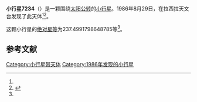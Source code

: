 {{Infobox planet
| bgcolour = #FFFFC0
| name = 7234
| symbol = 
| image = 
| caption = 
| discovery = yes
| discovery_ref = 
| discoverer = {{link-en|亨利·德波鸿诺|Henri Debehogne}}
| discovery_site = [[拉西拉天文台|拉西拉天文台]] 
| discovered = 1986年8月29日
| designations = yes
| mp_name = 
| named_after = 
| alt_names = 1986 QV3/ 1969 OD / 1993 VA4
| mp_category = [[主带小行星|主带小行星]]
| orbit_ref = <ref name="a">[http://ssd.jpl.nasa.gov/sbdb.cgi?sstr=7234 7234] {{Wayback|url=http://ssd.jpl.nasa.gov/sbdb.cgi?sstr=7234 |date=20210717070024 }}，小行星數據庫瀏覽器（JPL Small-Body Database Browser）－[[美国国家航空航天局|美国国家航空航天局]]喷气推进实验室</ref>
| epoch = 2456400.5 (2013年4月18日更新)
| aphelion = {{convert|2.744503432984755|AU|km|3|abbr=on|lk=out}}
| perihelion = {{convert|1.759849404785595|AU|km|3|abbr=on}}
| semimajor = {{convert|2.252176418885175|AU|km|3|abbr=on}}
| eccentricity = 0.218600555
| period = 1234.531106 [[日|日]]<br />3.38[[儒略年|儒略年]]
| avg_speed = 
| inclination = 5.162990928864421
| asc_node = 122.5097406980817
| mean_anomaly = 
| arg_peri = 237.4991798648785
| satellites = 
| physical_characteristics = yes
| dimensions = 
| mass = 
| density = 
| surface_grav = 
| escape_velocity = 
| sidereal_day = 
| axial_tilt = 
| pole_ecliptic_lat = 
| pole_ecliptic_lon = 
| albedo = 
| temperatures= 
| temp_name1 = 
| mean_temp_1 = 
| max_temp_1 = 
| temp_name2 = 
| max_temp_2 = 
| spectral_type = 
| abs_magnitude = 237.4991798648785
}}

'''小行星7234'''（{{lang-en|7234}}）是一颗围绕[[太阳|太阳]][[公转|公转]]的[[小行星|小行星]]。1986年8月29日，{{link-en|亨利·德波鸿诺|Henri Debehogne}}在拉西拉天文台发现了此天体<ref name="a" /><ref>{{cite news|title=小行星列表|url=http://cfa-www.harvard.edu/iau/lists/NumberedMPs.txt|accessdate=2013-07-08|newspaper=哈佛大学|archive-date=2008-05-17|archive-url=https://web.archive.org/web/20080517010638/http://cfa-www.harvard.edu/iau/lists/NumberedMPs.txt|dead-url=no}}</ref>。

这颗小行星的[[绝对星等|绝对星等]]为237.4991798648785等<ref name="a" />。

==参考文献==
{{reflist}}
{{Minor Planet Number|[[小行星7233|小行星7233]]|[[小行星7235|小行星7235]]}}

{{小天体}}

[[Category:小行星带天体|Category:小行星带天体]]
[[Category:1986年发现的小行星|Category:1986年发现的小行星]]

{{asteroid-stub}}